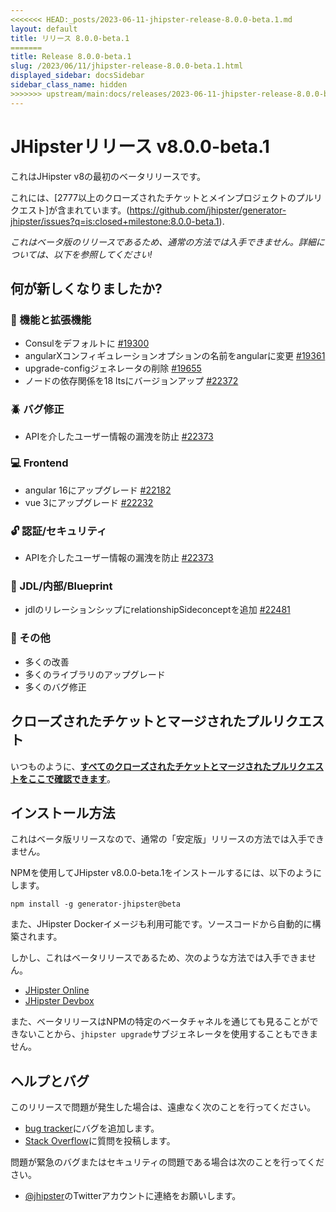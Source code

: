 ```yaml
---
<<<<<<< HEAD:_posts/2023-06-11-jhipster-release-8.0.0-beta.1.md
layout: default
title: リリース 8.0.0-beta.1
=======
title: Release 8.0.0-beta.1
slug: /2023/06/11/jhipster-release-8.0.0-beta.1.html
displayed_sidebar: docsSidebar
sidebar_class_name: hidden
>>>>>>> upstream/main:docs/releases/2023-06-11-jhipster-release-8.0.0-beta.1.mdx
---
```


JHipsterリリース v8.0.0-beta.1
==================

これはJHipster v8の最初のベータリリースです。

これには、[2777以上のクローズされたチケットとメインプロジェクトのプルリクエスト]が含まれています。(https://github.com/jhipster/generator-jhipster/issues?q=is:closed+milestone:8.0.0-beta.1).

_これはベータ版のリリースであるため、通常の方法では入手できません。詳細については、以下を参照してください!_


何が新しくなりましたか?
------------

### :gem: 機能と拡張機能
- Consulをデフォルトに [#19300](https://github.com/jhipster/generator-jhipster/issues/19300)
- angularXコンフィギュレーションオプションの名前をangularに変更 [#19361](https://github.com/jhipster/generator-jhipster/issues/19361)
- upgrade-configジェネレータの削除 [#19655](https://github.com/jhipster/generator-jhipster/issues/19655)
- ノードの依存関係を18 ltsにバージョンアップ [#22372](https://github.com/jhipster/generator-jhipster/pull/22372)

### :beetle: バグ修正
- APIを介したユーザー情報の漏洩を防止 [#22373](https://github.com/jhipster/generator-jhipster/pull/22373)

### :computer: Frontend
- angular 16にアップグレード [#22182](https://github.com/jhipster/generator-jhipster/pull/22182)
- vue 3にアップグレード [#22232](https://github.com/jhipster/generator-jhipster/pull/22232)

### :unlock: 認証/セキュリティ
- APIを介したユーザー情報の漏洩を防止 [#22373](https://github.com/jhipster/generator-jhipster/pull/22373)

### :paw_prints: JDL/内部/Blueprint
- jdlのリレーションシップにrelationshipSideconceptを追加 [#22481](https://github.com/jhipster/generator-jhipster/pull/22481)

### :scroll: その他
- 多くの改善
- 多くのライブラリのアップグレード
- 多くのバグ修正


クローズされたチケットとマージされたプルリクエスト
------------
いつものように、__[すべてのクローズされたチケットとマージされたプルリクエストをここで確認できます](https://github.com/jhipster/generator-jhipster/issues?q=is:closed+milestone:8.0.0-beta.1)__。


インストール方法
------------

これはベータ版リリースなので、通常の「安定版」リリースの方法では入手できません。

NPMを使用してJHipster v8.0.0-beta.1をインストールするには、以下のようにします。

```
npm install -g generator-jhipster@beta
```

また、JHipster Dockerイメージも利用可能です。ソースコードから自動的に構築されます。

しかし、これはベータリリースであるため、次のような方法では入手できません。

- [JHipster Online](https://start.jhipster.tech)
- [JHipster Devbox](https://github.com/jhipster/jhipster-devbox)

また、ベータリリースはNPMの特定のベータチャネルを通じても見ることができないことから、`jhipster upgrade`サブジェネレータを使用することもできません。


ヘルプとバグ
--------------

このリリースで問題が発生した場合は、遠慮なく次のことを行ってください。

- [bug tracker](https://github.com/jhipster/generator-jhipster/issues?state=open)にバグを追加します。
- [Stack Overflow](http://stackoverflow.com/tags/jhipster/info)に質問を投稿します。

問題が緊急のバグまたはセキュリティの問題である場合は次のことを行ってください。

- [@jhipster](https://twitter.com/jhipster)のTwitterアカウントに連絡をお願いします。
